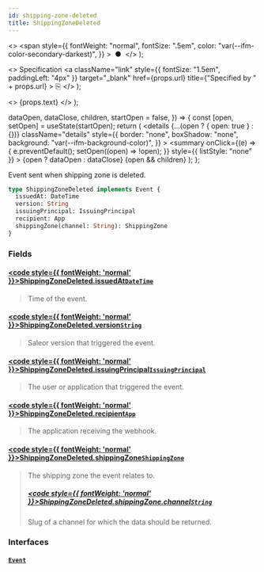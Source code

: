 ```yaml
---
id: shipping-zone-deleted
title: ShippingZoneDeleted
---
```


  <>
    <span
      style={{
        fontWeight: "normal",
        fontSize: ".5em",
        color: "var(--ifm-color-secondary-darkest)",
      }}
    >
      &nbsp;●&nbsp;
    </span>
  </>
);

  <>
    Specification
    <a
      className="link"
      style={{ fontSize: "1.5em", paddingLeft: "4px" }}
      target="\_blank"
      href={props.url}
      title={"Specified by " + props.url}
    >
      ⎘
    </a>
  </>
);

  <>
    <span className={props.class}>{props.text}</span>
  </>
);


  dataOpen,
  dataClose,
  children,
  startOpen = false,
}) => {
  const [open, setOpen] = useState(startOpen);
  return (
    <details
      {...(open ? { open: true } : {})}
      className="details"
      style={{
        border: "none",
        boxShadow: "none",
        background: "var(--ifm-background-color)",
      }}
    >
      <summary
        onClick={(e) => {
          e.preventDefault();
          setOpen((open) => !open);
        }}
        style={{ listStyle: "none" }}
      >
        {open ? dataOpen : dataClose}
      </summary>
      {open && children}
    </details>
  );
};

Event sent when shipping zone is deleted.

<Badge
  text="Added in Saleor 3.2"
  class="badge badge--secondary margin-bottom--sm"
/>

```graphql
type ShippingZoneDeleted implements Event {
  issuedAt: DateTime
  version: String
  issuingPrincipal: IssuingPrincipal
  recipient: App
  shippingZone(channel: String): ShippingZone
}
```

### Fields

#### [<code style={{ fontWeight: 'normal' }}>ShippingZoneDeleted.<b>issuedAt</b></code>](#)<Bullet />[`DateTime`](../../../api-reference/miscellaneous/scalars/date-time) <Badge class="badge badge--secondary" text="scalar"/> <Badge class="badge badge--secondary" text="miscellaneous"/>

> Time of the event.

#### [<code style={{ fontWeight: 'normal' }}>ShippingZoneDeleted.<b>version</b></code>](#)<Bullet />[`String`](../../../api-reference/miscellaneous/scalars/string) <Badge class="badge badge--secondary" text="scalar"/> <Badge class="badge badge--secondary" text="miscellaneous"/>

> Saleor version that triggered the event.

#### [<code style={{ fontWeight: 'normal' }}>ShippingZoneDeleted.<b>issuingPrincipal</b></code>](#)<Bullet />[`IssuingPrincipal`](../../../api-reference/miscellaneous/unions/issuing-principal) <Badge class="badge badge--secondary" text="union"/> <Badge class="badge badge--secondary" text="miscellaneous"/>

> The user or application that triggered the event.

#### [<code style={{ fontWeight: 'normal' }}>ShippingZoneDeleted.<b>recipient</b></code>](#)<Bullet />[`App`](../../../api-reference/apps/objects/app) <Badge class="badge badge--secondary" text="object"/> <Badge class="badge badge--secondary" text="apps"/>

> The application receiving the webhook.

#### [<code style={{ fontWeight: 'normal' }}>ShippingZoneDeleted.<b>shippingZone</b></code>](#)<Bullet />[`ShippingZone`](../../../api-reference/shipping/objects/shipping-zone) <Badge class="badge badge--secondary" text="object"/> <Badge class="badge badge--secondary" text="shipping"/>

> The shipping zone the event relates to.
>
> ##### [<code style={{ fontWeight: 'normal' }}>ShippingZoneDeleted.shippingZone.<b>channel</b></code>](#)<Bullet />[`String`](../../../api-reference/miscellaneous/scalars/string) <Badge class="badge badge--secondary" text="scalar"/> <Badge class="badge badge--secondary" text="miscellaneous"/>
>
> Slug of a channel for which the data should be returned.

### Interfaces

#### [`Event`](../../../api-reference/miscellaneous/interfaces/event) <Badge class="badge badge--secondary" text="interface"/> <Badge class="badge badge--secondary" text="miscellaneous"/>

>
